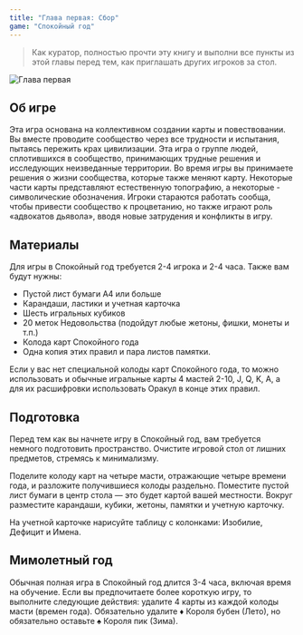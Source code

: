 ```yaml
---
title: "Глава первая: Сбор"
game: "Спокойный год"
---
```


> Как куратор, полностью прочти эту книгу и выполни все пункты из этой главы перед тем, как приглашать других игроков за стол.

![Глава первая](/images/the-quiet-year/the-quiet-year-02.webp)

## Об игре

Эта игра основана на коллективном создании карты и повествовании. Вы вместе проводите сообщество через все трудности и испытания, пытаясь пережить крах цивилизации. Эта игра о группе людей, сплотившихся в сообщество, принимающих трудные решения и исследующих неизведанные территории. Во время игры вы принимаете решения о жизни сообщества, которые также меняют карту. Некоторые части карты представляют естественную топографию, а некоторые - символические обозначения. Игроки стараются работать сообща, чтобы привести сообщество к процветанию, но также играют роль «адвокатов дьявола», вводя новые затрудения и конфликты в игру.

## Материалы

Для игры в Спокойный год требуется 2-4 игрока и 2-4 часа. Также вам будут нужны:

- Пустой лист бумаги А4 или больше
- Карандаши, ластики и учетная карточка
- Шесть игральных кубиков
- 20 меток Недовольства (подойдут любые жетоны, фишки, монеты и т.п.)
- Колода карт Спокойного года
- Одна копия этих правил и пара листов памятки.

Если у вас нет специальной колоды карт Спокойного года, то можно использовать и обычные игральные карты 4 мастей 2-10, J, Q, K, A, а для их расшифровки использовать Оракул в конце этих правил.

## Подготовка

Перед тем как вы начнете игру в Спокойный год, вам требуется немного подготовить пространство. Очистите игровой стол от лишних предметов, стремясь к минимализму.

Поделите колоду карт на четыре масти, отражающие четыре времени года, и разложите получившиеся колоды раздельно. Поместите пустой лист бумаги в центр стола — это будет картой вашей местности. Вокруг разместите карандаши, кубики, жетоны, памятки и учетную карточку.

На учетной карточке нарисуйте таблицу с колонками: Изобилие, Дефицит и Имена.

## Мимолетный год

Обычная полная игра в Спокойный год длится 3-4 часа, включая время на обучение. Если вы предпочитаете более короткую игру, то выполните следующие действия: удалите 4 карты из каждой колоды масти (времен года). Обязательно удалите ♦ Короля бубен (Лето), но обязательно оставьте ♠ Короля пик (Зима).
